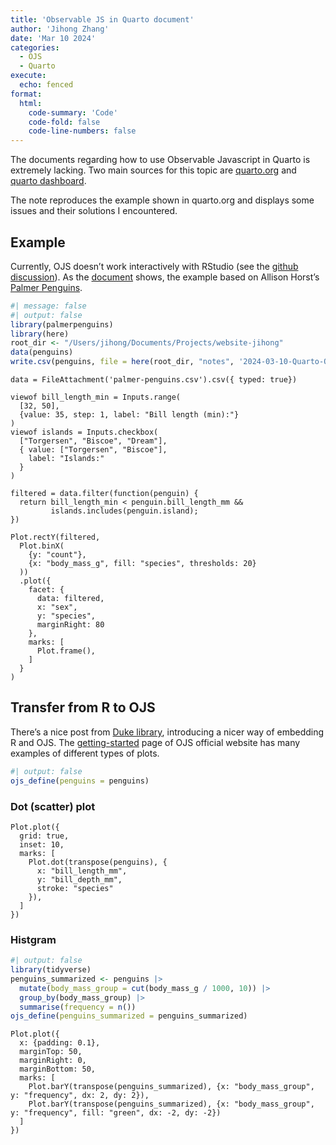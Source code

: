 ```yaml
---
title: 'Observable JS in Quarto document'
author: 'Jihong Zhang'
date: 'Mar 10 2024'
categories:
  - OJS
  - Quarto
execute: 
  echo: fenced
format: 
  html: 
    code-summary: 'Code'
    code-fold: false
    code-line-numbers: false
---
```


The documents regarding how to use Observable Javascript in Quarto is extremely lacking. Two main sources for this topic are [quarto.org](https://quarto.org/docs/interactive/ojs/) and [quarto dashboard](https://quarto.org/docs/dashboards/interactivity/observable.html).

The note reproduces the example shown in quarto.org and displays some issues and their solutions I encountered.

## Example

Currently, OJS doesn't work interactively with RStudio (see the [github discussion](https://github.com/quarto-dev/quarto-cli/issues/1242#issuecomment-1169863641)). As the [document](https://quarto.org/docs/interactive/ojs/#example) shows, the example based on Allison Horst's [Palmer Penguins](https://allisonhorst.github.io/palmerpenguins/).

```r
#| message: false
#| output: false
library(palmerpenguins)
library(here)
root_dir <- "/Users/jihong/Documents/Projects/website-jihong"
data(penguins)
write.csv(penguins, file = here(root_dir, "notes", '2024-03-10-Quarto-Observable-JS', 'palmer-penguins.csv'))
```

```ojs
data = FileAttachment('palmer-penguins.csv').csv({ typed: true})
```

```ojs
viewof bill_length_min = Inputs.range(
  [32, 50], 
  {value: 35, step: 1, label: "Bill length (min):"}
)
viewof islands = Inputs.checkbox(
  ["Torgersen", "Biscoe", "Dream"], 
  { value: ["Torgersen", "Biscoe"], 
    label: "Islands:"
  }
)
```

```ojs
filtered = data.filter(function(penguin) {
  return bill_length_min < penguin.bill_length_mm &&
         islands.includes(penguin.island);
})
```

```ojs
Plot.rectY(filtered, 
  Plot.binX(
    {y: "count"}, 
    {x: "body_mass_g", fill: "species", thresholds: 20}
  ))
  .plot({
    facet: {
      data: filtered,
      x: "sex",
      y: "species",
      marginRight: 80
    },
    marks: [
      Plot.frame(),
    ]
  }
)
```

## Transfer from R to OJS

There's a nice post from [Duke library](https://intro2r.library.duke.edu/interactive.html), introducing a nicer way of embedding R and OJS. The [getting-started](https://observablehq.com/plot/getting-started) page of OJS official website has many examples of different types of plots.

```r
#| output: false
ojs_define(penguins = penguins)
```

### Dot (scatter) plot

```ojs
Plot.plot({
  grid: true,
  inset: 10,
  marks: [
    Plot.dot(transpose(penguins), {
      x: "bill_length_mm",
      y: "bill_depth_mm",
      stroke: "species"
    }),
  ]
})
```

### Histgram 

```r
#| output: false
library(tidyverse)
penguins_summarized <- penguins |> 
  mutate(body_mass_group = cut(body_mass_g / 1000, 10)) |> 
  group_by(body_mass_group) |> 
  summarise(frequency = n())
ojs_define(penguins_summarized = penguins_summarized)
```

```ojs
Plot.plot({
  x: {padding: 0.1},
  marginTop: 50,
  marginRight: 0,
  marginBottom: 50,
  marks: [
    Plot.barY(transpose(penguins_summarized), {x: "body_mass_group", y: "frequency", dx: 2, dy: 2}),
    Plot.barY(transpose(penguins_summarized), {x: "body_mass_group", y: "frequency", fill: "green", dx: -2, dy: -2})
  ]
})
```
